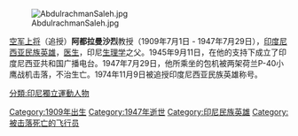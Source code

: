 {{expand|time=2017-03-11T13:08:28+00:00}}
{{unreferenced|time=2017-03-11T13:08:28+00:00}}
[[Image:AbdulrachmanSaleh.jpg|thumb]]

[[空军上将|空军上将]]（追授）'''阿都拉曼沙烈'''教授（1909年7月1日 - 1947年7月29日），[[印度尼西亚民族英雄|印度尼西亚民族英雄]]，[[医生|医生]]，印尼[[生理学|生理学]]之父。1945年9月11日，在他的支持下成立了印度尼西亚共和国广播电台。1947年7月29日，他所乘坐的包机{{le|达科他VT-CLA|Dakota VT-CLA}}被两架荷兰P-40小鹰战机击落，不治生亡。1974年11月9日被追授印度尼西亚民族英雄称号。


{{印度尼西亚民族英雄}}
{{人物小作品}}

[[Category:1909年出生|Category:1909年出生]]
[[Category:1947年逝世|Category:1947年逝世]]
[[Category:印尼民族英雄|Category:印尼民族英雄]]
[[Category:被击落死亡的飞行员|Category:被击落死亡的飞行员]]
[[分類:印尼獨立運動人物|分類:印尼獨立運動人物]]